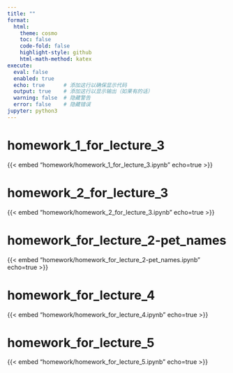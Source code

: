 ---
title: ""
format:
  html:
    theme: cosmo
    toc: false
    code-fold: false
    highlight-style: github
    html-math-method: katex
execute:
  eval: false
  enabled: true
  echo: true      # 添加这行以确保显示代码
  output: true    # 添加这行以显示输出（如果有的话）
  warning: false  # 隐藏警告
  error: false    # 隐藏错误
jupyter: python3
---

# homework_1_for_lecture_3
{{< embed "homework/homework_1_for_lecture_3.ipynb" echo=true >}}

# homework_2_for_lecture_3
{{< embed "homework/homework_2_for_lecture_3.ipynb" echo=true >}}

# homework_for_lecture_2-pet_names
{{< embed "homework/homework_for_lecture_2-pet_names.ipynb" echo=true >}}

# homework_for_lecture_4
{{< embed "homework/homework_for_lecture_4.ipynb" echo=true >}}

# homework_for_lecture_5
{{< embed "homework/homework_for_lecture_5.ipynb" echo=true >}}